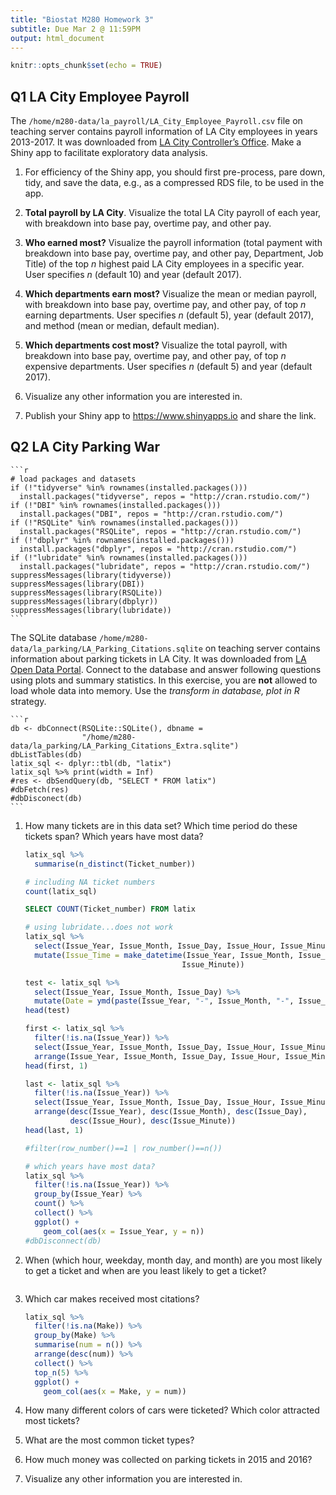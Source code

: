```yaml
---
title: "Biostat M280 Homework 3"
subtitle: Due Mar 2 @ 11:59PM
output: html_document
---
```


```r
knitr::opts_chunk$set(echo = TRUE)
```

## Q1 LA City Employee Payroll

The `/home/m280-data/la_payroll/LA_City_Employee_Payroll.csv` file on teaching server contains payroll information of LA City employees in years 2013-2017. It was downloaded from [LA City Controller's Office](https://controllerdata.lacity.org/Payroll/City-Employee-Payroll/pazn-qyym). Make a Shiny app to facilitate exploratory data analysis. 

1. For efficiency of the Shiny app, you should first pre-process, pare down, tidy, and save the data, e.g., as a compressed RDS file, to be used in the app.


0. **Total payroll by LA City**. Visualize the total LA City payroll of each year, with breakdown into base pay, overtime pay, and other pay.

0. **Who earned most?** Visualize the payroll information (total payment with breakdown into base pay, overtime pay, and other pay, Department, Job Title) of the top $n$ highest paid LA City employees in a specific year. User specifies $n$ (default 10) and year (default 2017).

0. **Which departments earn most?** Visualize the mean or median payroll, with breakdown into base pay, overtime pay, and other pay, of top $n$ earning departments. User specifies $n$ (default 5), year (default 2017), and method (mean or median, default median).

0. **Which departments cost most?** Visualize the total payroll, with breakdown into base pay, overtime pay, and other pay, of top $n$ expensive departments. User specifies $n$ (default 5) and year (default 2017).

0. Visualize any other information you are interested in.

0. Publish your Shiny app to <https://www.shinyapps.io> and share the link.

## Q2 LA City Parking War

    ```r
    # load packages and datasets
    if (!"tidyverse" %in% rownames(installed.packages()))  
      install.packages("tidyverse", repos = "http://cran.rstudio.com/")
    if (!"DBI" %in% rownames(installed.packages()))  
      install.packages("DBI", repos = "http://cran.rstudio.com/")
    if (!"RSQLite" %in% rownames(installed.packages()))  
      install.packages("RSQLite", repos = "http://cran.rstudio.com/")
    if (!"dbplyr" %in% rownames(installed.packages()))  
      install.packages("dbplyr", repos = "http://cran.rstudio.com/")  
    if (!"lubridate" %in% rownames(installed.packages()))  
      install.packages("lubridate", repos = "http://cran.rstudio.com/")     
    suppressMessages(library(tidyverse))
    suppressMessages(library(DBI))
    suppressMessages(library(RSQLite))
    suppressMessages(library(dbplyr))
    suppressMessages(library(lubridate))
    ```

The SQLite database `/home/m280-data/la_parking/LA_Parking_Citations.sqlite` on teaching server contains information about parking tickets in LA City. It was downloaded from [LA Open Data Portal](https://data.lacity.org/A-Well-Run-City/Parking-Citations/wjz9-h9np). Connect to the database and answer following questions using plots and summary statistics. In this exercise, you are **not** allowed to load whole data into memory. Use the _transform in database, plot in R_ strategy.

    ```r
    db <- dbConnect(RSQLite::SQLite(), dbname = 
                    "/home/m280-data/la_parking/LA_Parking_Citations_Extra.sqlite")
    dbListTables(db)
    latix_sql <- dplyr::tbl(db, "latix")
    latix_sql %>% print(width = Inf)
    #res <- dbSendQuery(db, "SELECT * FROM latix")
    #dbFetch(res)
    #dbDisconect(db)
    ```

1. How many tickets are in this data set? Which time period do these tickets span? Which years have most data?

    ```r
    latix_sql %>%
      summarise(n_distinct(Ticket_number))
    
    # including NA ticket numbers
    count(latix_sql)
    ```

    ```sql
    SELECT COUNT(Ticket_number) FROM latix
    ```

    ```r
    # using lubridate...does not work
    latix_sql %>% 
      select(Issue_Year, Issue_Month, Issue_Day, Issue_Hour, Issue_Minute) %>% 
      mutate(Issue_Time = make_datetime(Issue_Year, Issue_Month, Issue_Day, Issue_Hour, 
                                       Issue_Minute))
    
    test <- latix_sql %>% 
      select(Issue_Year, Issue_Month, Issue_Day) %>%
      mutate(Date = ymd(paste(Issue_Year, "-", Issue_Month, "-", Issue_Day, sep="")))
    head(test)
    ```

    ```r
    first <- latix_sql %>%
      filter(!is.na(Issue_Year)) %>%
      select(Issue_Year, Issue_Month, Issue_Day, Issue_Hour, Issue_Minute) %>%
      arrange(Issue_Year, Issue_Month, Issue_Day, Issue_Hour, Issue_Minute)
    head(first, 1) 
      
    last <- latix_sql %>%
      filter(!is.na(Issue_Year)) %>%
      select(Issue_Year, Issue_Month, Issue_Day, Issue_Hour, Issue_Minute) %>%
      arrange(desc(Issue_Year), desc(Issue_Month), desc(Issue_Day), 
              desc(Issue_Hour), desc(Issue_Minute))
    head(last, 1)   

    #filter(row_number()==1 | row_number()==n())
    
    ```

    ```r
    # which years have most data?
    latix_sql %>%
      filter(!is.na(Issue_Year)) %>%
      group_by(Issue_Year) %>%
      count() %>%
      collect() %>%
      ggplot() + 
        geom_col(aes(x = Issue_Year, y = n)) 
    #dbDisconnect(db)
    ```


0. When (which hour, weekday, month day, and month) are you most likely to get a ticket and when are you least likely to get a ticket?

    ```r
    
    ```



0. Which car makes received most citations?

    ```r
    latix_sql %>%
      filter(!is.na(Make)) %>%
      group_by(Make) %>%
      summarise(num = n()) %>%
      arrange(desc(num)) %>%
      collect() %>%
      top_n(5) %>%
      ggplot() +
        geom_col(aes(x = Make, y = num))
      
    ```



0. How many different colors of cars were ticketed? Which color attracted most tickets?

0. What are the most common ticket types?

0. How much money was collected on parking tickets in 2015 and 2016?

0. Visualize any other information you are interested in.
